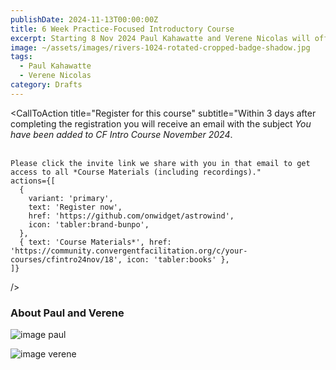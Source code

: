 ```yaml
---
publishDate: 2024-11-13T00:00:00Z
title: 6 Week Practice-Focused Introductory Course
excerpt: Starting 8 Nov 2024 Paul Kahawatte and Verene Nicolas will offer a practice-focused online introductory course to Convergent Facilitation, leaning on recordings from a previous course for the delivery of the theoretical aspects paired with live Q&A and guided practice exercises.
image: ~/assets/images/rivers-1024-rotated-cropped-badge-shadow.jpg
tags:
  - Paul Kahawatte
  - Verene Nicolas
category: Drafts
---
```



<CallToAction
    title="Register for this course"
    subtitle="Within 3 days after completing the registration you will receive an email with the subject <i>You have been added to CF Intro Course November 2024</i>. <br><br>
    
    Please click the invite link we share with you in that email to get access to all *Course Materials (including recordings)."
    actions={[
      {
        variant: 'primary',
        text: 'Register now',
        href: 'https://github.com/onwidget/astrowind',
        icon: 'tabler:brand-bunpo',
      },
      { text: 'Course Materials*', href: 'https://community.convergentfacilitation.org/c/your-courses/cfintro24nov/18', icon: 'tabler:books' },
    ]}
  />
  
### About Paul and Verene
![image paul](~/assets/images/paul_kahawatte.jpg)

![image verene](~/assets/images/verene_nicolas.jpg)
